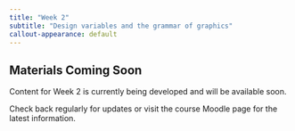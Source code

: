 ```yaml
---
title: "Week 2"
subtitle: "Design variables and the grammar of graphics"
callout-appearance: default
---
```


::: {.callout-note}
## Materials Coming Soon

Content for Week 2 is currently being developed and will be available soon.

Check back regularly for updates or visit the course Moodle page for the latest information.
:::